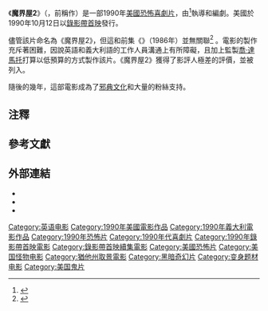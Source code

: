 {{noteTA
|G1=Show
|G2=Movie
}}
{{Infobox film
| name = 魔界屋2
| original_name = {{lang|en|''Troll 2''}}
| image = Troll 2 Poster.jpg
| caption = 電影海報（重新發行版）
| director = {{le|克勞迪·弗瑞迦索|Claudio Fragasso|德瑞克·弗洛伊德}}
| producer = Brenda Norris<br>[[喬·達馬托|喬·達馬托]]<br>Asher Zulkosky Larson
| screenplay = {{le|克勞迪·弗瑞迦索|Claudio Fragasso|德瑞克·弗洛伊德}}
| story = Rossella Drudi<br>{{le|克勞迪·弗瑞迦索|Claudio Fragasso|德瑞克·弗洛伊德}}
| starring = [[Michael_Stephenson_(actor)|Michael Stephenson]]<br>[[George_Hardy_(actor)|George Hardy]]<br>Margo Prey<br>[[Connie_Young|Connie McFarland]]<br>Deborah Reed<br>[[Jason_F._Wright|Jason Wright]]<br>Darren Ewing<br>Jason Steadman 
| music = Carlo Maria Cordio
| cinematography = Giancarlo Ferrando
| editing = Vania Friends
| studio = Filmirage
| distributor = Epic Productions
| released = {{Film date|df=y|1990|10|12|美國}}
| runtime = 94分鐘
| country = {{USA}}<br>{{ITA}}
| language = 英語
| budget = 20萬美元
| preceded_by = 《{{le|魔界屋|Troll (film)}}》
| followed_by = 《{{le|魔界屋3|Troll 3}}》
| cn_name = 巨怪2
| hk_name = 釣餌2
| tw_name = 魔界屋2
}}
《'''魔界屋2'''》（{{lang-en|'''''Troll 2'''''}}，前稱作{{lang|en|'''''Goblins'''''}}）是一部1990年[[美國|美國]][[恐怖片|恐怖]][[喜劇片|喜劇片]]，由{{le|克勞迪·弗瑞迦索|Claudio Fragasso}}{{notetag|當時記作德瑞克·弗洛伊德。}}<ref name="PM">{{cite web|url=http://www.popmatters.com/pm/column/159439-legacy-of-the-living-dead/|author=J.C. Maçek III|work=[[PopMatters|PopMatters]]|title=The Zombification Family Tree: Legacy of the Living Dead|date=2012-06-15|access-date=2016-12-22|archive-date=2017-07-03|archive-url=https://web.archive.org/web/20170703220514/http://www.popmatters.com/column/159439-legacy-of-the-living-dead/|dead-url=no}}</ref>執導和編劇。美國於1990年10月12日以[[錄影帶首映|錄影帶首映]]發行。

儘管該片命名為《魔界屋2》，但這和前集《{{le|魔界屋|Troll (film)}}》（1986年）並無關聯<ref>{{cite web |url=http://www.bloody-disgusting.com/news/19580 |title=10 Strange Things You'd Better Not Eat or Drink! |publisher=Bloody-disgusting.com |date=2010-03-24 |accessdate=2011-02-23 |archive-date=2020-11-09 |archive-url=https://web.archive.org/web/20201109030511/https://bloody-disgusting.com/news/19580/ |dead-url=no }}</ref> 。電影的製作充斥著困難，因說英語和義大利語的工作人員溝通上有所障礙，且加上監製[[喬·達馬托|喬·達馬托]]打算以低預算的方式製作該片。《魔界屋2》獲得了影評人極差的評價，並被列入{{le|公認最差電影列表|List of films considered the worst|史上最糟糕的電影之一}}。

隨後的幾年，這部電影成為了[[邪典電影|邪典文化]]和大量的粉絲支持。

==注釋==
<references group="註" />

==參考文獻==
{{Reflist|30em}}

==外部連結==
* {{Amg movie|51054}}
* {{IMDb title|0105643}}
* {{rotten-tomatoes|troll_2}}

{{DEFAULTSORT:Troll 2}}
[[Category:英语电影|Category:英语电影]]
[[Category:1990年美國電影作品|Category:1990年美國電影作品]]
[[Category:1990年義大利電影作品|Category:1990年義大利電影作品]]
[[Category:1990年恐怖片|Category:1990年恐怖片]]
[[Category:1990年代喜劇片|Category:1990年代喜劇片]]
[[Category:1990年錄影帶首映電影|Category:1990年錄影帶首映電影]]
[[Category:錄影帶首映續集電影|Category:錄影帶首映續集電影]]
[[Category:美國恐怖片|Category:美國恐怖片]]
[[Category:美国怪物电影|Category:美国怪物电影]]
[[Category:猶他州取景電影|Category:猶他州取景電影]]
[[Category:黑暗奇幻片|Category:黑暗奇幻片]]
[[Category:变身题材电影|Category:变身题材电影]]
[[Category:美国鬼片|Category:美国鬼片]]